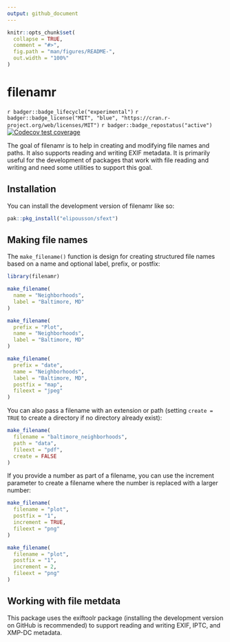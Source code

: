```yaml
---
output: github_document
---
```


<!-- README.md is generated from README.Rmd. Please edit that file -->

```r
knitr::opts_chunk$set(
  collapse = TRUE,
  comment = "#>",
  fig.path = "man/figures/README-",
  out.width = "100%"
)
```

# filenamr

<!-- badges: start -->
`r badger::badge_lifecycle("experimental")`
`r badger::badge_license("MIT", "blue", "https://cran.r-project.org/web/licenses/MIT")`
`r badger::badge_repostatus("active")`
[![Codecov test coverage](https://codecov.io/gh/elipousson/filenamr/branch/main/graph/badge.svg)](https://app.codecov.io/gh/elipousson/filenamr?branch=main)
<!-- badges: end -->

The goal of filenamr is to help in creating and modifying file names and paths. It also supports reading and writing EXIF metadata. It is primarily useful for the development of packages that work with file reading and writing and need some utilities to support this goal.

## Installation

You can install the development version of filenamr like so:

``` r
pak::pkg_install("elipousson/sfext")
```

## Making file names

The `make_filename()` function is design for creating structured file names based on a name and optional label, prefix, or postfix:

```r
library(filenamr)

make_filename(
  name = "Neighborhoods",
  label = "Baltimore, MD"
)

make_filename(
  prefix = "Plot",
  name = "Neighborhoods",
  label = "Baltimore, MD"
)

make_filename(
  prefix = "date",
  name = "Neighborhoods",
  label = "Baltimore, MD",
  postfix = "map",
  fileext = "jpeg"
)
```

You can also pass a filename with an extension or path (setting `create = TRUE` to create a directory if no directory already exist):

```r
make_filename(
  filename = "baltimore_neighborhoods",
  path = "data",
  fileext = "pdf",
  create = FALSE
)
```

If you provide a number as part of a filename, you can use the increment parameter to create a filename where the number is replaced with a larger number: 

```r
make_filename(
  filename = "plot",
  postfix = "1",
  increment = TRUE,
  fileext = "png"
)

make_filename(
  filename = "plot",
  postfix = "1",
  increment = 2,
  fileext = "png"
)
```

## Working with file metdata

This package uses the exiftoolr package (installing the development version on GitHub is recommended) to support reading and writing EXIF, IPTC, and XMP-DC metadata.
